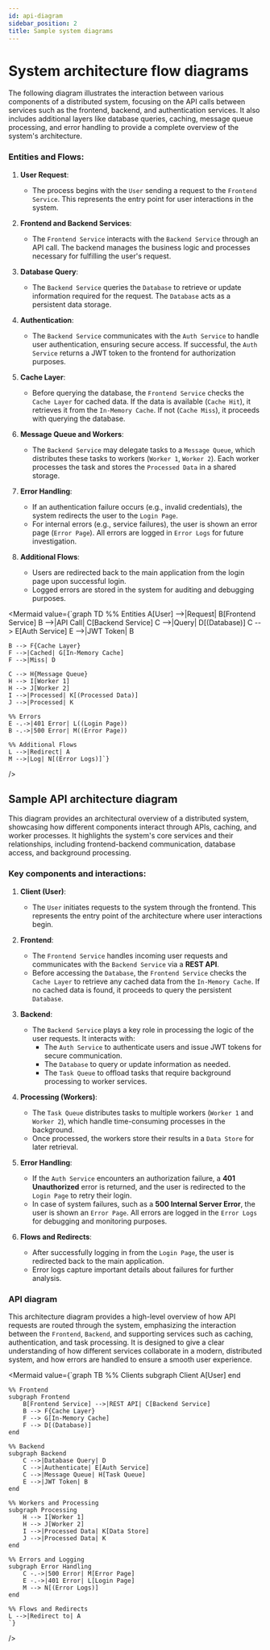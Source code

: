 ```yaml
---
id: api-diagram
sidebar_position: 2
title: Sample system diagrams
---
```


# System architecture flow diagrams

The following diagram illustrates the interaction between various components of a distributed system, focusing on the API calls between services such as the frontend, backend, and authentication services. It also includes additional layers like database queries, caching, message queue processing, and error handling to provide a complete overview of the system's architecture.

### Entities and Flows:

1. **User Request**:
    - The process begins with the `User` sending a request to the `Frontend Service`. This represents the entry point for user interactions in the system.

2. **Frontend and Backend Services**:
    - The `Frontend Service` interacts with the `Backend Service` through an API call. The backend manages the business logic and processes necessary for fulfilling the user's request.
  
3. **Database Query**:
    - The `Backend Service` queries the `Database` to retrieve or update information required for the request. The `Database` acts as a persistent data storage.
  
4. **Authentication**:
    - The `Backend Service` communicates with the `Auth Service` to handle user authentication, ensuring secure access. If successful, the `Auth Service` returns a JWT token to the frontend for authorization purposes.
  
5. **Cache Layer**:
    - Before querying the database, the `Frontend Service` checks the `Cache Layer` for cached data. If the data is available (`Cache Hit`), it retrieves it from the `In-Memory Cache`. If not (`Cache Miss`), it proceeds with querying the database.
  
6. **Message Queue and Workers**:
    - The `Backend Service` may delegate tasks to a `Message Queue`, which distributes these tasks to workers (`Worker 1`, `Worker 2`). Each worker processes the task and stores the `Processed Data` in a shared storage.
  
7. **Error Handling**:
    - If an authentication failure occurs (e.g., invalid credentials), the system redirects the user to the `Login Page`.
    - For internal errors (e.g., service failures), the user is shown an error page (`Error Page`). All errors are logged in `Error Logs` for future investigation.
  
8. **Additional Flows**:
    - Users are redirected back to the main application from the login page upon successful login.
    - Logged errors are stored in the system for auditing and debugging purposes.


<Mermaid
  value={`graph TD
    %% Entities
    A[User] -->|Request| B[Frontend Service]
    B -->|API Call| C[Backend Service]
    C -->|Query| D[(Database)]
    C --> E[Auth Service]
    E -->|JWT Token| B

    B --> F{Cache Layer}
    F -->|Cached| G[In-Memory Cache]
    F -->|Miss| D

    C --> H{Message Queue}
    H --> I[Worker 1]
    H --> J[Worker 2]
    I -->|Processed| K[(Processed Data)]
    J -->|Processed| K

    %% Errors
    E -.->|401 Error| L((Login Page))
    B -.->|500 Error| M((Error Page))

    %% Additional Flows
    L -->|Redirect| A
    M -->|Log| N[(Error Logs)]`}
/>

## Sample API architecture diagram

This diagram provides an architectural overview of a distributed system, showcasing how different components interact through APIs, caching, and worker processes. It highlights the system's core services and their relationships, including frontend-backend communication, database access, and background processing.

### Key components and interactions:

1. **Client (User)**:
    - The `User` initiates requests to the system through the frontend. This represents the entry point of the architecture where user interactions begin.

2. **Frontend**:
    - The `Frontend Service` handles incoming user requests and communicates with the `Backend Service` via a **REST API**.
    - Before accessing the `Database`, the `Frontend Service` checks the `Cache Layer` to retrieve any cached data from the `In-Memory Cache`. If no cached data is found, it proceeds to query the persistent `Database`.

3. **Backend**:
    - The `Backend Service` plays a key role in processing the logic of the user requests. It interacts with:
        - The `Auth Service` to authenticate users and issue JWT tokens for secure communication.
        - The `Database` to query or update information as needed.
        - The `Task Queue` to offload tasks that require background processing to worker services.

4. **Processing (Workers)**:
    - The `Task Queue` distributes tasks to multiple workers (`Worker 1` and `Worker 2`), which handle time-consuming processes in the background.
    - Once processed, the workers store their results in a `Data Store` for later retrieval.

5. **Error Handling**:
    - If the `Auth Service` encounters an authorization failure, a **401 Unauthorized** error is returned, and the user is redirected to the `Login Page` to retry their login.
    - In case of system failures, such as a **500 Internal Server Error**, the user is shown an `Error Page`. All errors are logged in the `Error Logs` for debugging and monitoring purposes.

6. **Flows and Redirects**:
    - After successfully logging in from the `Login Page`, the user is redirected back to the main application.
    - Error logs capture important details about failures for further analysis.

### API diagram

This architecture diagram provides a high-level overview of how API requests are routed through the system, emphasizing the interaction between the `Frontend`, `Backend`, and supporting services such as caching, authentication, and task processing. It is designed to give a clear understanding of how different services collaborate in a modern, distributed system, and how errors are handled to ensure a smooth user experience.

<Mermaid 
    value={`graph TB
    %% Clients
    subgraph Client
        A[User] 
    end

    %% Frontend
    subgraph Frontend
        B[Frontend Service] -->|REST API| C[Backend Service]
        B --> F{Cache Layer}
        F --> G[In-Memory Cache]
        F --> D[(Database)]
    end

    %% Backend
    subgraph Backend
        C -->|Database Query| D
        C -->|Authenticate| E[Auth Service]
        C -->|Message Queue| H[Task Queue]
        E -->|JWT Token| B
    end

    %% Workers and Processing
    subgraph Processing
        H --> I[Worker 1]
        H --> J[Worker 2]
        I -->|Processed Data| K[Data Store]
        J -->|Processed Data| K
    end

    %% Errors and Logging
    subgraph Error Handling
        C -.->|500 Error| M[Error Page]
        E -.->|401 Error| L[Login Page]
        M --> N[(Error Logs)]
    end

    %% Flows and Redirects
    L -->|Redirect to| A
    `}
/>